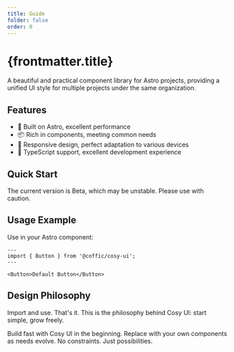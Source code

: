 ```yaml
---
title: Guide
folder: false
order: 0
---
```



# {frontmatter.title}

A beautiful and practical component library for Astro projects, providing a unified UI style for multiple projects under the same organization.

## Features

- 🚀 Built on Astro, excellent performance
- 📦 Rich in components, meeting common needs
- 📱 Responsive design, perfect adaptation to various devices
- 🔧 TypeScript support, excellent development experience

## Quick Start

<InstallTabs packageName="@coffic/cosy-ui" />

<Alert type="warning" closable={false}>
  The current version is Beta, which may be unstable. Please use with caution.
</Alert>

## Usage Example

Use in your Astro component:

```astro
---
import { Button } from '@coffic/cosy-ui';
---

<Button>Default Button</Button>
```

## Design Philosophy

Import and use. That's it. This is the philosophy behind Cosy UI: start simple, grow freely.

Build fast with Cosy UI in the beginning. Replace with your own components as needs evolve. No constraints. Just possibilities.

